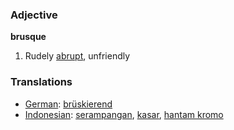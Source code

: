 === Adjective ===

'''brusque'''

#Rudely [[abrupt]], unfriendly

=== Translations ===
*[[German]]: [[brüskierend]]
*[[Indonesian]]: [[serampangan]], [[kasar]], [[hantam kromo]]